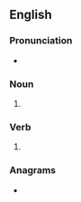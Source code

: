 {{also|Lucks}}
==English==

===Pronunciation===
* {{rhymes|en|ʌks|s=1}}

===Noun===
{{head|en|noun form}}

# {{plural of|en|luck}}

===Verb===
{{head|en|verb form}}

# {{en-third-person singular of|luck}}

===Anagrams===
* {{anagrams|en|a=cklsu|sculk}}
